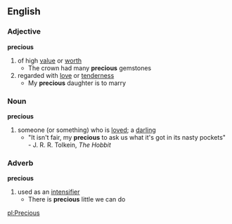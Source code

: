 ==English==
===Adjective===
'''precious'''
#of high [[value]] or [[worth]]
#* The crown had many '''precious''' gemstones
#regarded with [[love]] or [[tenderness]]
#* My '''precious''' daughter is to marry
===Noun===
'''precious'''
#someone (or something) who is [[loved]]; a [[darling]]
#* "It isn't fair, my '''precious''' to ask us what it's got in its nasty pockets" - J. R. R. Tolkein, ''The Hobbit''
===Adverb===
'''precious'''
#used as an [[intensifier]]
#* There is '''precious''' little we can do

[[pl:Precious]]